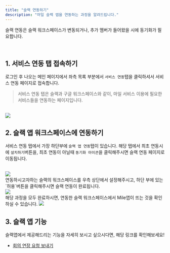 ```yaml
---
title: "슬랙 연동하기"
description: "마일 슬랙 앱을 연동하는 과정을 알려드립니다."
---
```


<Tip>슬랙 연동은 슬랙 워크스페이스가 변동되거나, 추가 멤버가 들어왔을 시에 동기화가 필요합니다.</Tip>

<br />

## 1. 서비스 연동 탭 접속하기

로그인 후 나오는 메인 페이지에서 좌측 목록 부분에서 `서비스 연동`탭을 클릭하셔서 서비스 연동 페이지로 접속합니다.

> 서비스 연동 탭은 슬랙과 구글 워크스페이스와 같이, 마일 서비스 이용에 필요한 서비스들을 연동하는 페이지입니다.

<br />
<Frame>
  <img src="/images/essentials/slack/img1.png" />
</Frame>

<br />

## 2. 슬랙 앱 워크스페이스에 연동하기

서비스 연동 탭에서 가장 하단부에 `슬랙 앱 연동`탭이 있습니다.
해당 탭에서 최초 연동시에 `설치하기`버튼을, 최초 연동이 아닐때 `동기화 아이콘`을 클릭해주시면 슬랙 연동 페이지로 이동됩니다.

<br />

<Frame>
  <img src="/images/essentials/slack/img2.png" />
</Frame>

<br />
연동하시고자하는 슬랙의 워크스페이스를 우측 상단에서 설정해주시고, 하단 부에 있는 `허용`버튼을 클릭해주시면 슬랙 연동이 완료됩니다.
<br />

<img src="/images/essentials/slack/img3.png" />

<br />
해당 과정을 모두 완료하시면, 연동한 슬랙 워크스페이스에서 Mile앱이 뜨는 것을 확인하실 수 있습니다.

<Frame>
  <img src="/images/essentials/slack/img4.png" />
</Frame>

<br />

## 3. 슬랙 앱 기능

슬랙앱에서 제공해드리는 기능을 자세히 보시고 싶으시다면, 해당 링크를 확인해보세요!

-   [회의 연장 요청 보내기](https://mile.mintlify.app/tablet/meeting-extend/request-extend)
